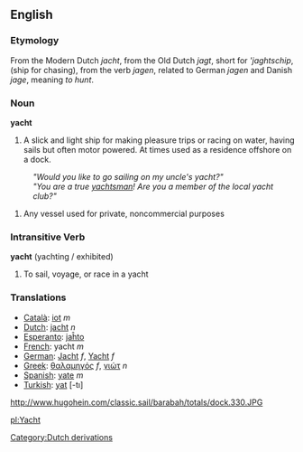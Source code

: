==English==
=== Etymology ===
From the Modern Dutch ''jacht'', from the Old Dutch ''jagt'', short for '''jaghtschip'', (ship for chasing), from the verb ''jagen'', related to German ''jagen'' and Danish ''jage'', meaning ''to hunt''.

===Noun===
'''yacht'''
#A slick and light ship for making pleasure trips or racing on water, having sails but often motor powered. At times used as a residence offshore on a dock. 
:'' "Would you like to go sailing on my uncle's yacht?" ''
:'' "You are a true [[yachtsman]]! Are you a member of the local yacht club?" ''
# Any vessel used for private, noncommercial purposes

===Intransitive Verb===
'''yacht''' (yachting / exhibited)
# To sail, voyage, or race in a yacht

=== Translations ===
*[[Català]]: [[iot]] ''m''
*[[Dutch]]: [[jacht]] ''n''
*[[Esperanto]]: [[jaĥto]]
*[[French]]: yacht ''m''
*[[German]]: [[Jacht]] ''f'', [[Yacht]] ''f''
*[[Greek]]: [[θαλαμηγός]] ''f'', [[γιώτ]] ''n''
*[[Spanish]]: [[yate]] ''m''
*[[Turkish]]: [[yat]] [-tı]

http://www.hugohein.com/classic.sail/barabah/totals/dock.330.JPG

[[pl:Yacht]]
[[Category:Dutch derivations]]